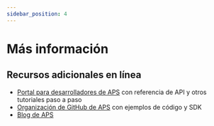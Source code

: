 ```yaml
---
sidebar_position: 4
---
```


# Más información

## Recursos adicionales en línea

- [Portal para desarrolladores de APS](https://aps.autodesk.com) con referencia de API y otros tutoriales paso a paso
- [Organización de GitHub de APS](https://github.com/autodesk-platform-services) con ejemplos de código y SDK
- [Blog de APS](https://aps.autodesk.com/blog)